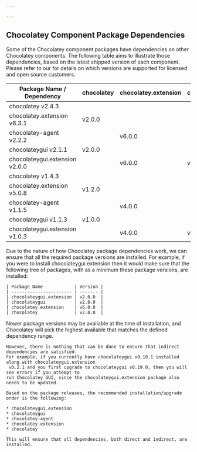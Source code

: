 ```yaml
---

---
```


## Chocolatey Component Package Dependencies

Some of the Chocolatey component packages have dependencies on other Chocolatey components.
The following table aims to illustrate those dependencies, based on the latest shipped version of each component.
Please refer to our <Xref title="Support Lifecycle information" value="chocolatey-components-dependencies-and-support-lifecycle" anchor="product-support-lifecycle" /> for details on which versions are supported for licensed and open source customers.

| Package Name / Dependency      | chocolatey  | chocolatey.extension | chocolateygui |
| ------------------------------ | ----------- | -------------------- | ------------- |
| chocolatey v2.4.3              |             |                      |               |
| chocolatey.extension v6.3.1    | v2.0.0      |                      |               |
| chocolatey-agent v2.2.2        |             | v6.0.0               |               |
| chocolateygui v2.1.1           | v2.0.0      |                      |               |
| chocolateygui.extension v2.0.0 |             | v6.0.0               | v2.0.0        |
| chocolatey v1.4.3              |             |                      |               |
| chocolatey.extension v5.0.8    | v1.2.0      |                      |               |
| chocolatey-agent v1.1.5        |             | v4.0.0               |               |
| chocolateygui v1.1.3           | v1.0.0      |                      |               |
| chocolateygui.extension v1.0.3 |             | v4.0.0               | v1.1.2        |

<Callout type="warning">
    Due to the nature of how Chocolatey package dependencies work, we can ensure that all the required package versions are
    installed. For example, if you were to install chocolateygui.extension then it would make sure that the following tree
    of packages, with as a minimum these package versions, are installed:

    | Package Name            | Version |
    | ----------------------- | ------- |
    | chocolateygui.extension | v2.0.0  |
    | chocolateygui           | v2.0.0  |
    | chocolatey.extension    | v6.0.0  |
    | chocolatey              | v2.0.0  |
</Callout>

<Callout type="info">
    Newer package versions may be available at the time of installation, and Chocolatey will pick the highest
    available that matches the defined dependency range.

    However, there is nothing that can be done to ensure that indirect dependencies are satisfied.
    For example, if you currently have chocolateygui v0.18.1 installed along with chocolateygui.extension
     v0.2.1 and you first upgrade to chocolateygui v0.19.0, then you will see errors if you attempt to
    run Chocolatey GUI, since the chocolateygui.extension package also needs to be updated.

    Based on the package releases, the recommended installation/upgrade order is the following:

    * chocolateygui.extension
    * chocolateygui
    * chocolatey-agent
    * chocolatey.extension
    * chocolatey

    This will ensure that all dependencies, both direct and indirect, are installed.
</Callout>
